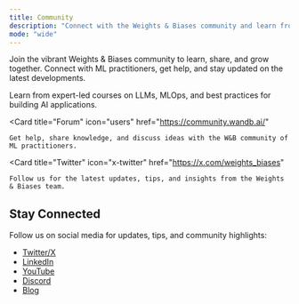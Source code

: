 ```yaml
---
title: Community
description: "Connect with the Weights & Biases community and learn from experts"
mode: "wide"
---
```


Join the vibrant Weights & Biases community to learn, share, and grow together. Connect with ML practitioners, get help, and stay updated on the latest developments.

<CardGroup cols={3}>
  <Card
    title="LLM Courses"
    icon="graduation-cap"
    href="https://wandb.courses"
  >
    Learn from expert-led courses on LLMs, MLOps, and best practices for building AI applications.
  </Card>
  
  <Card
    title="Forum"
    icon="users"
    href="https://community.wandb.ai/"
  >
    Get help, share knowledge, and discuss ideas with the W&B community of ML practitioners.
  </Card>
  
  <Card
    title="Twitter"
    icon="x-twitter"
    href="https://x.com/weights_biases"
  >
    Follow us for the latest updates, tips, and insights from the Weights & Biases team.
  </Card>
</CardGroup>

## Stay Connected

Follow us on social media for updates, tips, and community highlights:

- [Twitter/X](https://x.com/weights_biases)
- [LinkedIn](https://www.linkedin.com/company/wandb/)
- [YouTube](https://www.youtube.com/c/WeightsBiases)
- [Discord](https://discord.com/invoke/RgB8CPk2ce) 
- [Blog](https://wandb.ai/site/articles)